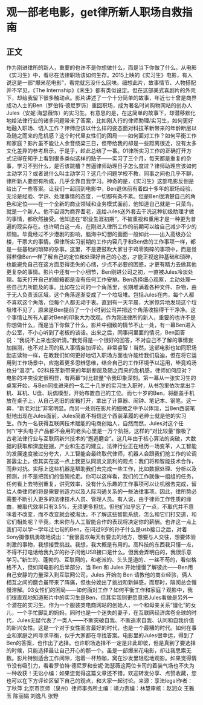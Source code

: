 # 观一部老电影，get律所新人职场自救指南
## 正文
作为刚进律所的新人，重要的也许不是你想做什么，而是当下你做了什么。从电影《实习生》中，看尽在法律职场该如何生存。2015上映的《实习生》电影，有人说这是一部“爆米花电影”，看完就忘没什么回味。细想此片，故事情节、人物搭配并不罕见，《The Internship》《末生》都有类似设定。但在这部美式喜剧片的外壳下，却给我留下很多触动点。影片讲述了一个十分简单的故事，年近七十曾是商界成功人士的Ben（罗伯特·德尼罗饰）重回职场，成为著名时尚购物网站的创办人Jules（安妮·海瑟薇饰）的实习生。有意思的是，在这简单的故事下，却潜移默化地给法律行业的诸多问题带来了答案，比如刚入行的律师助理/实习生，如何更好地融入职场、切入工作？律师应该以什么样的姿态面对科技革新带来的年龄断层以及随之而来的危机感？这个时代里女性们的困局——如何面对工作？如何平衡工作和家庭？影片虽不能让人余音绕梁三日，但带给我的却是一些距离很近，没有太多文化差异的参考启示，于是乎，趁此总结了一番。01律所实习工作的正确打开方式记得在知乎上看到很多类似这样的贴子——实习了三个月，每天都是重复的杂事，学习不到什么，是否该跳槽？苦逼律师助理日子怎么度过？律师助理应该如何主动学习？或者说什么叫主动学习？这几个问题学校不教，同事之间也几乎不聊，律所新人要想有所成，几乎全靠自我学习。神奇的是，《实习生》这部电影反倒是给出了一些答案。让我们一起回到电影中，Ben退休前有着四十多年的职场经验，无论是经验、学识、处理事情的态度，一切都有条不紊。但是Ben很清楚自己的角色和定位——在一个全新的商业领域和业务模式面前，他知道自己就是一只菜鸟，就是一个新人。他不自诩为商界耆老，连给Jules送外套去干洗这种初级助理才做的事情，都欣然接受。他知道在“职业生涯初期”，不被重视和重用才是一种更为普遍的现实存在。也许明白这一点，在刚进入律所工作的前期可以给自己减少不少的烦恼。毕竟经过不少港剧的影响，脑海中幻想的画面一般如此——出入高级办公楼，干票大的事情。但律所实习前期的工作内容几乎和Ben做的工作事项一样，都是一些基础的琐碎的杂事。这里，不是要鼓吹大家甘于鸡零狗碎的事项中，而是觉得若像Ben一样了解自己的定位和处理好自己的心态，才能正视这种基础和琐碎，也能避免自己在这方面患得患失的心绪，少点不必要的困惑，才更有精力去做其他更复杂的事情。影片中还有一个小细节，Ben刚进公司之初，一直被Jules冷淡处理。每天打开自己的邮箱都是没有任何工作安排。Ben选择细心观察，主动处理一些自己力所能及的事。比如在公司的一个角落里，长期堆满着各种文件、杂物，由于无人负责该区域，这个角落逐渐变成了一个垃圾堆。包括Jules在内，每个人都不喜欢这个角落，但每个人都无动于衷。直到有一天早晨，大家惊异地发现这个垃圾堆不见了，原来是Ben提前了一个小时到公司并把这个角落收拾得干干净净。这个事情让所有人都对Ben的印象大为改观。作为刚进律所的新人，重要的也许不是你想做什么，而是当下你做了什么。影片中细致的情节不止一处，有一幕Ben进入办公室，不小心听到了老板的谈话。出来之后，同事问里面的情况，Ben回答说：“我说不上来也没听清。”我觉得是一个很好的回答，不对自己不了解的事情妄加揣测，也不对上司的私人事情妄加评论。非常睿智！当然，这部电影也如同职场励志读物一样，在教我们如何更好地切入职场方面也许能给我们启迪，但在将它运用到工作场景中，应抱着更多思辨思维，结合自己的工作环境予以运用，毕竟鸡汤也分“温凉”。02科技革新带来的年龄断层及随之而来的危机感，律师如何应对？电影的冲突设定很明显，有两幕“对比较量”令我印象深刻。第一幕从一张实习生的桌案开始，与Ben同批进来的一名二十几岁的实习生入职时，从书包里依次拿出手机、耳机、U盘、玩偶模型，开始布置自己的工位。而七十岁的Ben，将翻盖手机放在桌子上，从自己老旧的皮箱打开，拿出了计算器、闹钟、笔记本、钢笔。这一幕，“新老对比”非常明显。而另一处则在影片的细微之中予以体现，当Ben西装笔挺地出现在Jules面前，Jules简直不相信这个西装革履的老绅士就是他的实习生。作为一名获得互联网技术赋能的电商创始人，自然而然，Jules对这个任何“i”字头电子产品都不会用的老头心里是一万个抗拒。这样的“对比较量”像极了古老法律行业与互联网新兴技术的“邂逅磨合”。这几年由于核心算法的突破，大数据的获取和深度挖掘，产业和生态的建立，法律行业正在经历一场变革，人工智能的发展速度被过分夸大，人工智能会最终取代律师，机器人会跟我们抢工作的论调甚嚣尘上。但其实在这一点上我更认同凯文凯利的观点：我们将和智能技术合作，而非对抗。实际上这些机器是帮助我们去完成一些工作，比如数据处理、分析以及预测，并不是把我们的饭碗抢走。你可以这样看，我们的工作就像一组组的任务，任何看上去特别重复，讲究效率，没有什么乐趣的工作事项可以让机器去完成，留给人类律师的将是需要创造力以及人际沟通关系的一些法律事项。因此，律所势必需要不断引入更多的法律技术人员、管理人员。有人说，由于律师工作性质的缘由，被取代效率只有3.5%，无须更多担忧。但他们似乎忘了一点，不取代并不意味着不改变，而不改变就会被淘汰。不了解这些智能系统，怎么和它们打交道，和它们相处呢？毕竟，未来你与人工智能合作的表现将决定你的薪酬。也许这一点上我们可以学一学年过七旬的Ben，在问过9岁的孙子什么是usb接口之后，对着Sony摄像机勇敢地说出：“我很喜欢每天有要去的地方，想要与人交往，想要体验刺激的事物，我想接受挑战。我想，我大概是有用的。高科技的东西我只懂一点，不得不打电话给我九岁的孙子问他USB接口是什么。但我会弄明白的，我很乐意学习。”新生的、蓬勃的、互联网的，和老派的、头头是道的、一丝不苟的，看似格格不入，但如同电影的后半部分，当 Ben 和 Jules 开始慢慢了解彼此——Ben用自己安静的力量深入到互联网公司，Jules 开始向 Ben 请教他的商业经验，俩人相互之间的磨合虽带来了阵痛，但也分娩出了挑战和新鲜感，而那时，隔阂总会慢慢溶解。03女性们的困局——如何面对工作？如何平衡工作和家庭？观影中，我们很直观地知道影片中的实习生是Ben，但其实我则更愿意把Jules看做是另外一个潜在的实习生。作为一个服装类电商网站的创始人，一个和母亲关系“僵化”的女儿，一个手忙脚乱的妈妈，同时也是一个迷失的妻子，在互联网经济席卷全球的时代，Jules无疑代表了一类人——不断突破自我、不断追求自我、认同和自我价值的新兴女性。这是一个对于女性而言最好的时代，也是一个最糟的时代。如何在事业和家庭之间寻求平衡，似乎大家都在寻找答案。电影里的Jules很幸运，得到了Ben的答案，也作出了选择。也许职场选择不一定是非此即彼，但是真到了要选择的时候，只能选择最让自己开心的那一个。虽是一部爆米花电影，却让我思索无数。影片特别适合工作间隙，泡着一杯热咖，窝在沙发里轻松地观影。如果觉得情节没有吸引力，看看罗伯特·德尼罗和安妮·海瑟薇这两位卡司的着装气场也不失为一种收获！无讼小编：如果您觉得这篇文章还不错，欢迎转发分享、点赞收藏，您也可以在下方评论区留下自己的观点，和大家一起讨论。来源：享法legal作者：丁秋萍 北京市京师（泉州）律师事务所主编：靖力责编：林慧审核：赵润众 王雅玉 陈丽娟 刘逸凡 张野